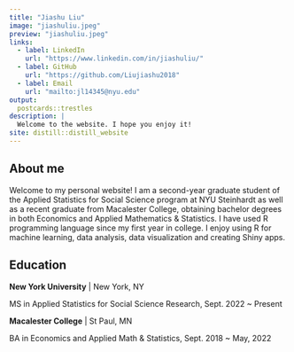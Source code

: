 ```yaml
---
title: "Jiashu Liu"
image: "jiashuliu.jpeg"
preview: "jiashuliu.jpeg"
links:
  - label: LinkedIn
    url: "https://www.linkedin.com/in/jiashuliu/"
  - label: GitHub
    url: "https://github.com/Liujiashu2018"
  - label: Email
    url: "mailto:jl14345@nyu.edu"
output:
  postcards::trestles
description: |
  Welcome to the website. I hope you enjoy it!
site: distill::distill_website
---
```


## About me

Welcome to my personal website! I am a second-year graduate student of the Applied Statistics for Social Science program at NYU Steinhardt as well as a recent graduate from Macalester College, obtaining bachelor degrees in both Economics and Applied Mathematics & Statistics. I have used R programming language since my first year in college. I enjoy using R for machine learning, data analysis, data visualization and creating Shiny apps. 

## Education

**New York University** | New York, NY

MS in Applied Statistics for Social Science Research, Sept. 2022 ~ Present

**Macalester College** | St Paul, MN

BA in Economics and Applied Math & Statistics, Sept. 2018 ~ May, 2022

